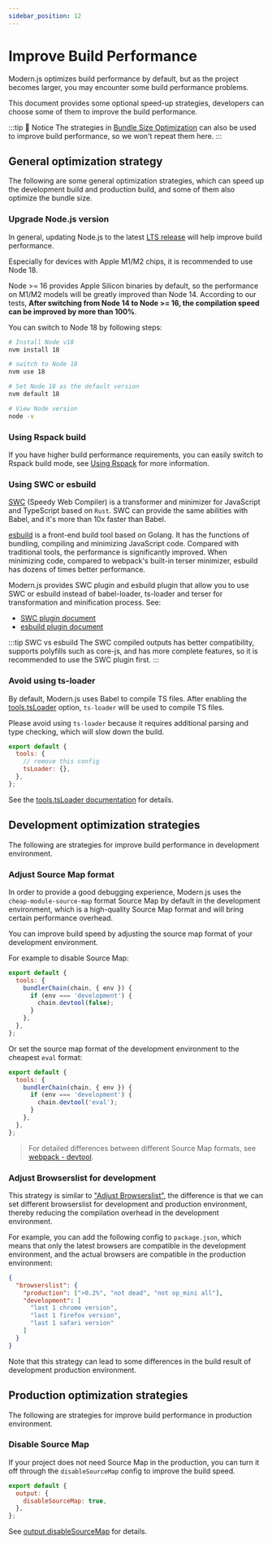 ```yaml
---
sidebar_position: 12
---
```


# Improve Build Performance

Modern.js optimizes build performance by default, but as the project becomes larger, you may encounter some build performance problems.

This document provides some optional speed-up strategies, developers can choose some of them to improve the build performance.

:::tip 📢 Notice
The strategies in [Bundle Size Optimization](/guides/advanced-features/optimize-bundle.html) can also be used to improve build performance, so we won't repeat them here.
:::

## General optimization strategy

The following are some general optimization strategies, which can speed up the development build and production build, and some of them also optimize the bundle size.

### Upgrade Node.js version

In general, updating Node.js to the latest [LTS release](https://github.com/nodejs/release#release-schedule) will help improve build performance.

Especially for devices with Apple M1/M2 chips, it is recommended to use Node 18.

Node >= 16 provides Apple Silicon binaries by default, so the performance on M1/M2 models will be greatly improved than Node 14. According to our tests, **After switching from Node 14 to Node >= 16, the compilation speed can be improved by more than 100%**.

You can switch to Node 18 by following steps:

```bash
# Install Node v18
nvm install 18

# switch to Node 18
nvm use 18

# Set Node 18 as the default version
nvm default 18

# View Node version
node -v
```

### Using Rspack build

If you have higher build performance requirements, you can easily switch to Rspack build mode, see [Using Rspack](/guides/advanced-features/rspack-start.html) for more information.

### Using SWC or esbuild

[SWC](https://SWC.rs/) (Speedy Web Compiler) is a transformer and minimizer for JavaScript and TypeScript based on `Rust`. SWC can provide the same abilities with Babel, and it's more than 10x faster than Babel.

[esbuild](https://esbuild.github.io/) is a front-end build tool based on Golang. It has the functions of bundling, compiling and minimizing JavaScript code. Compared with traditional tools, the performance is significantly improved. When minimizing code, compared to webpack's built-in terser minimizer, esbuild has dozens of times better performance.

Modern.js provides SWC plugin and esbuild plugin that allow you to use SWC or esbuild instead of babel-loader, ts-loader and terser for transformation and minification process. See:

- [SWC plugin document](/configure/app/tools/swc.html)
- [esbuild plugin document](/configure/app/tools/esbuild.html)

:::tip SWC vs esbuild
The SWC compiled outputs has better compatibility, supports polyfills such as core-js, and has more complete features, so it is recommended to use the SWC plugin first.
:::

### Avoid using ts-loader

By default, Modern.js uses Babel to compile TS files. After enabling the [tools.tsLoader](/en/configure/app/tools/ts-loader.html) option, `ts-loader` will be used to compile TS files.

Please avoid using `ts-loader` because it requires additional parsing and type checking, which will slow down the build.

```js
export default {
  tools: {
    // remove this config
    tsLoader: {},
  },
};
```

See the [tools.tsLoader documentation](/en/configure/app/tools/ts-loader.html) for details.

## Development optimization strategies

The following are strategies for improve build performance in development environment.

### Adjust Source Map format

In order to provide a good debugging experience, Modern.js uses the `cheap-module-source-map` format Source Map by default in the development environment, which is a high-quality Source Map format and will bring certain performance overhead.

You can improve build speed by adjusting the source map format of your development environment.

For example to disable Source Map:

```js
export default {
  tools: {
    bundlerChain(chain, { env }) {
      if (env === 'development') {
        chain.devtool(false);
      }
    },
  },
};
```

Or set the source map format of the development environment to the cheapest `eval` format:

```js
export default {
  tools: {
    bundlerChain(chain, { env }) {
      if (env === 'development') {
        chain.devtool('eval');
      }
    },
  },
};
```

> For detailed differences between different Source Map formats, see [webpack - devtool](https://webpack.js.org/configuration/devtool/).

### Adjust Browserslist for development

This strategy is similar to ["Adjust Browserslist"](/guides/advanced-features/optimize-bundle.html#adjust-browserslist), the difference is that we can set different browserslist for development and production environment, thereby reducing the compilation overhead in the development environment.

For example, you can add the following config to `package.json`, which means that only the latest browsers are compatible in the development environment, and the actual browsers are compatible in the production environment:

```json
{
  "browserslist": {
    "production": [">0.2%", "not dead", "not op_mini all"],
    "development": [
      "last 1 chrome version",
      "last 1 firefox version",
      "last 1 safari version"
    ]
  }
}
```

Note that this strategy can lead to some differences in the build result of development production environment.

## Production optimization strategies

The following are strategies for improve build performance in production environment.

### Disable Source Map

If your project does not need Source Map in the production, you can turn it off through the `disableSourceMap` config to improve the build speed.

```js
export default {
  output: {
    disableSourceMap: true,
  },
};
```

See [output.disableSourceMap](/en/configure/app/output/disable-source-map.html) for details.
